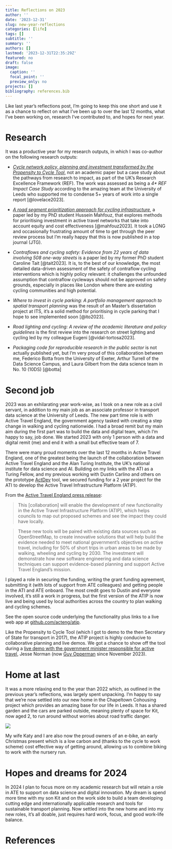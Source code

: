 ```yaml
---
title: Reflections on 2023
author: ''
date: '2023-12-31'
slug: new-year-reflections
categories: [life]
tags: []
subtitle: ''
summary: ''
authors: []
lastmod: '2023-12-31T22:35:29Z'
featured: no
draft: false
image:
  caption: ''
  focal_point: ''
  preview_only: no
projects: []
bibliography: references.bib
---
```


Like last year's reflections post, I'm going to keep this one short and use it as a chance to reflect on what I've been up to over the last 12 months, what I've been working on, research I've contributed to, and hopes for next year.

# Research

It was a productive year for my research outputs, in which I was co-author on the following research outputs:

-   [*Cycle network policy, planning and investment transformed by the Propensity to Cycle Tool*](https://www.robinlovelace.net/publication/lovelace-ref-2023/), not an academic paper but a case study about the pathways from research to impact, as part of the UK's Research Excellence Framework (REF).
    The work was assessed as being a *4\** *REF Impact Case Study* according to the amazing team at the University of Leeds who supported me to condense 5+ years of work into a single report [@lovelace2023].

-   [*A road segment prioritization approach for cycling infrastructure*](https://www.robinlovelace.net/publication/mahfouz-road-2023/), a paper led by my PhD student Hussein Mahfouz, that explores methods for prioritising investment in active travel networks that take into account equity and cost effectiveness [@mahfouz2023].
    It took a LONG and occasionally frustrating amount of time to get through the peer review process but I'm really happy that this is now published in a top journal (JTG).

-   *Contraflows and cycling safety: Evidence from 22 years of data involving 508 one-way streets* is a paper led by my former PhD student Caroline Tait [@tait2023].
    It is, to the best of our knowledge, the most detailed data-driven assessment of the safety of contraflow cycling interventions which is highly policy relevant: it challenges the unfounded assumption that contraflow cycleways should not be approved on safety grounds, especially in places like London where there are existing cycling communities and high potential.

-   *Where to invest in cycle parking: A portfolio management approach to spatial transport planning* was the result of an Master's dissertation project at ITS, it's a solid method for prioritising in cycle parking that I hope to see implemented soon [@ito2023].

-   *Road lighting and cycling: A review of the academic literature and policy guidelines* is the first review into the research on street lighting and cycling led by my colleague Eugeni [@vidal-tortosa2023].

-   *Packaging code for reproducible research in the public sector* is not actually published yet, but I'm very proud of this collaboration between me, Federico Botta from the University of Exeter, Arthur Turrell of the Data Science Campus, and Laura Gilbert from the data science team in No. 10 (10DS) [@botta]

# Second job

2023 was an exhilarating year work-wise, as I took on a new role as a civil servant, in addition to my main job as an associate professor in transport data science at the University of Leeds.
The new part time role is with Active Travel England, the government agency tasked with creating a step change in walking and cycling nationwide.
I had a broad remit but my main aim during the first part was to build the data and digital team, which I'm happy to say, job done.
We started 2023 with only 1 person with a data and digital remit (me) and end it with a small but effective team of 7.

There were many proud moments over the last 12 months in Active Travel England, one of the greatest being the launch of the collaboration between Active Travel England and the Alan Turing Institute, the UK's national institute for data science and AI.
Building on my links with the ATI as a Turing Fellow, and my previous working with Dustin Carlino and others on the prototype [ActDev](https://actdev.cyipt.bike/) tool, we secured funding for a 2 year project for the ATI to develop the Active Travel Infrastructure Platform (ATIP).

From the [Active Travel England press release](https://www.gov.uk/government/news/alan-turing-institute-partnership-brings-data-expertise-to-nationwide-walking-and-cycling-schemes):

> This [collaboration] will enable the development of new functionality in the Active Travel Infrastructure Platform (ATIP), which helps councils to map out proposed schemes and see the impact they could have locally.

> These new tools will be paired with existing data sources such as OpenStreetMap, to create innovative solutions that will help build the evidence needed to meet national government’s objectives on active travel, including for 50% of short trips in urban areas to be made by walking, wheeling and cycling by 2030.
> The investment will demonstrate how new software engineering and data science techniques can support evidence-based planning and support Active Travel England’s mission.

I played a role in securing the funding, writing the grant funding agreement, submitting it (with lots of support from ATE colleagues) and getting people in the ATI and ATE onboard.
The most credit goes to Dustin and everyone involved, it's still a work in progress, but the first version of the ATIP is now live and being used by local authorities across the country to plan walking and cycling schemes.

See the open source code underlying the functionality plus links to a live web app at [github.com/acteng/atip](https://github.com/acteng/atip).

Like the Propensity to Cycle Tool (which I got to demo to the then Secretary of State for transport in 2017), the ATIP project is highly conducive to collaborative planning and live demos.
<!-- As shown below, we got a chance to demo the tool to the government minister with the active travel brief, Jesse Norman (credit to Danny Williams, CEO of Active Travel England, for the photo): -->
We got a chance to show off the tool during a [live demo with the government minister responsible for active travel](https://www.linkedin.com/embed/feed/update/urn:li:share:7041103074261626881), Jesse Norman (now [Guy Opperman](https://www.gov.uk/government/ministers/parliamentary-under-secretary-of-state--236) since November 2023).

<!-- ![](images/paste-3.png) -->

<!-- ![](images/paste-2.png) -->

<!-- <iframe src="https://www.linkedin.com/embed/feed/update/urn:li:share:7041103074261626881" height="376" width="504" frameborder="0" allowfullscreen title="Embedded post">

</iframe> -->

# Home at last

It was a more relaxing end to the year than 2022 which, as outlined in the previous year's reflections, was largely spent unpacking.
I'm happy to say that we're now settled into our new home in the Chapeltown Cohousing project which provides an amazing base for our life in Leeds.
It has a shared garden and the cars are parked outside, meaning plenty of space for Kit, now aged 2, to run around without worries about road traffic danger.

![](images/paste-1.png)

My wife Katy and I are also now the proud owners of an e-bike, an early Christmas present which is a low carbon and (thanks to the cycle to work scheme) cost effective way of getting around, allowing us to combine biking to work with the nursery run.

# Hopes and dreams for 2024

In 2024 I plan to focus more on my academic research but will retain a role in ATE to support on data science and digital innovation.
My dream is spend more time with my son Kit and on the work side to build a team developing cutting edge and internationally applicable research and tools for sustainable transport planning.
Now settled into the new home and into my new roles, it's all doable, just requires hard work, focus, and good work-life balance.

# References
